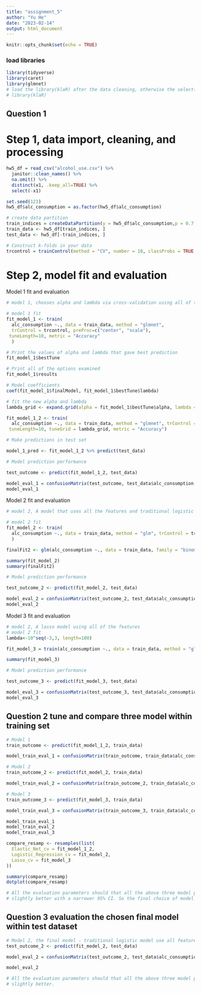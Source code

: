 ```yaml
---
title: "assignment_5"
author: "Yu He"
date: "2023-02-14"
output: html_document
---
```


```r
knitr::opts_chunk$set(echo = TRUE)
```

### load libraries
```r
library(tidyverse) 
library(caret)
library(glmnet)
# load the library(klaR) after the data cleaning, otherwise the select() function is not working. We need to restart the Rstudio.
# library(klaR)
```

## Question 1
# Step 1, data import, cleaning, and processing
```r
hw5_df = read_csv("alcohol_use.csv") %>% 
  janitor::clean_names() %>% 
  na.omit() %>% 
  distinct(x1, .keep_all=TRUE) %>% 
  select(-x1)

set.seed(123)
hw5_df$alc_consumption = as.factor(hw5_df$alc_consumption)

# create data partition
train_indices = createDataPartition(y = hw5_df$alc_consumption,p = 0.7,list = FALSE)
train_data <- hw5_df[train_indices, ]
test_data <- hw5_df[-train_indices, ]

# Construct k-folds in your data
trcontrol = trainControl(method = "CV", number = 10, classProbs = TRUE, summaryFunction = twoClassSummary)
```

# Step 2, model fit and evaluation
Model 1 fit and evaluation
```r
# model 1, chooses alpha and lambda via cross-validation using all of the features - Elastic Net method

# model 1 fit
fit_model_1 <- train(
  alc_consumption ~., data = train_data, method = "glmnet",
  trControl = trcontrol, preProc=c("center", "scale"),
 tuneLength=10, metric = "Accuracy"
  )

# Print the values of alpha and lambda that gave best prediction
fit_model_1$bestTune

# Print all of the options examined
fit_model_1$results

# Model coefficients
coef(fit_model_1$finalModel, fit_model_1$bestTune$lambda)

# fit the new alpha and lambda
lambda_grid <- expand.grid(alpha = fit_model_1$bestTune$alpha, lambda = fit_model_1$bestTune$lambda)

fit_model_1_2 <- train(
  alc_consumption ~., data = train_data, method = "glmnet", trControl = trcontrol, preProc = c("center", "scale"),
 tuneLength=10, tuneGrid = lambda_grid, metric = "Accuracy")

# Make predictions in test set

model_1_pred <- fit_model_1_2 %>% predict(test_data)

# Model prediction performance

test_outcome <- predict(fit_model_1_2, test_data)

model_eval_1 = confusionMatrix(test_outcome, test_data$alc_consumption, positive="CurrentUse")
model_eval_1
```

Model 2 fit and evaluation
```r
# model 2, A model that uses all the features and traditional logistic regression

# model 2 fit
fit_model_2 <- train(
  alc_consumption ~., data = train_data, method = "glm", trControl = trcontrol
  )

finalFit2 <- glm(alc_consumption ~., data = train_data, family = "binomial")

summary(fit_model_2)
summary(finalFit2)

# Model prediction performance

test_outcome_2 <- predict(fit_model_2, test_data)

model_eval_2 = confusionMatrix(test_outcome_2, test_data$alc_consumption, positive = "CurrentUse")
model_eval_2
```

Model 3 fit and evaluation
```r
# model 2, A lasso model using all of the features
# model 2 fit
lambda<-10^seq(-3,3, length=100)

fit_model_3 = train(alc_consumption ~., data = train_data, method = "glmnet", trControl = trcontrol, family = "binomial", tuneGrid = expand.grid(alpha = 1, lambda = lambda))

summary(fit_model_3)

# Model prediction performance

test_outcome_3 <- predict(fit_model_3, test_data)

model_eval_3 = confusionMatrix(test_outcome_3, test_data$alc_consumption, positive = "CurrentUse")
model_eval_3
```

## Question 2 tune and compare three model within training set
```r
# Model 1
train_outcome <- predict(fit_model_1_2, train_data)

model_train_eval_1 = confusionMatrix(train_outcome, train_data$alc_consumption, positive="CurrentUse")

# Model 2
train_outcome_2 <- predict(fit_model_2, train_data)

model_train_eval_2 = confusionMatrix(train_outcome_2, train_data$alc_consumption, positive = "CurrentUse")

# Model 3
train_outcome_3 <- predict(fit_model_3, train_data)

model_train_eval_3 = confusionMatrix(train_outcome_3, train_data$alc_consumption, positive = "CurrentUse")

model_train_eval_1
model_train_eval_2
model_train_eval_3

compare_resamp <- resamples(list(
  Elastic_Net_cv = fit_model_1_2,
  Logistic_Regression_cv = fit_model_2,
  Lasso_cv = fit_model_3
))

summary(compare_resamp)
dotplot(compare_resamp)

# All the evaluation parameters should that all the above three model performed roughly the same. Based on Accuracy, the logistic regression model
# slightly better with a narrower 95% CI. So the final choice of model is the traditional logistic regression with all the features.
```

## Question 3 evaluation the chosen final model within test dataset
```r
# Model 2, the final model - traditional logistic model use all features
test_outcome_2 <- predict(fit_model_2, test_data)

model_eval_2 = confusionMatrix(test_outcome_2, test_data$alc_consumption, positive="CurrentUse")

model_eval_2

# All the evaluation parameters should that all the above three model performed roughly the same. Based on Accuracy, the logistic regression model
# slightly better.
```













